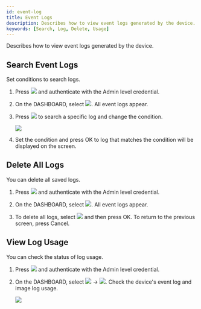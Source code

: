 ```yaml
---
id: event-log
title: Event Logs
description: Describes how to view event logs generated by the device.
keywords: [Search, Log, Delete, Usage]
---
```


Describes how to view event logs generated by the device.

## Search Event Logs

Set conditions to search logs.

1. Press <Image src='/img/device/ico-menu.svg' ico /> and authenticate with the Admin level credential.

1. On the <Cmd>DASHBOARD</Cmd>, select <Image src='/img/device/ico-eventlog.png' ico />. All event logs appear.

1. Press <Image src='/img/device/ico-search.svg' ico /> to search a specific log and change the condition.

    <Image src='/img/device/device-eventlog.png' />

1. Set the condition and press <Cmd>OK</Cmd> to log that matches the condition will be displayed on the screen.

## Delete All Logs

You can delete all saved logs.

1. Press <Image src='/img/device/ico-menu.svg' ico /> and authenticate with the Admin level credential.

1. On the <Cmd>DASHBOARD</Cmd>, select <Image src='/img/device/ico-eventlog.png' ico />. All event logs appear.

1. To delete all logs, select <Image src='/img/device/ico-delete.svg' ico /> and then press <Cmd>OK</Cmd>. To return to the previous screen, press <Cmd>Cancel</Cmd>.

## View Log Usage

You can check the status of log usage.

1. Press <Image src='/img/device/ico-menu.svg' ico /> and authenticate with the Admin level credential.

1. On the <Cmd>DASHBOARD</Cmd>, select <Image src='/img/device/ico-eventlog.png' ico /> → <Image src='/img/device/ico-info.svg' ico />. Check the device's event log and image log usage.

    <Image src='/img/device/device-eventlog1.png' />
